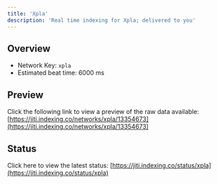 ```yaml
---
title: 'Xpla'
description: 'Real time indexing for Xpla; delivered to you'
---
```


## Overview
- Network Key: `xpla`
- Estimated beat time: 6000 ms

## Preview
Click the following link to view a preview of the raw data available: [https://jiti.indexing.co/networks/xpla/13354673](https://jiti.indexing.co/networks/xpla/13354673)

## Status
Click here to view the latest status: [https://jiti.indexing.co/status/xpla](https://jiti.indexing.co/status/xpla)
